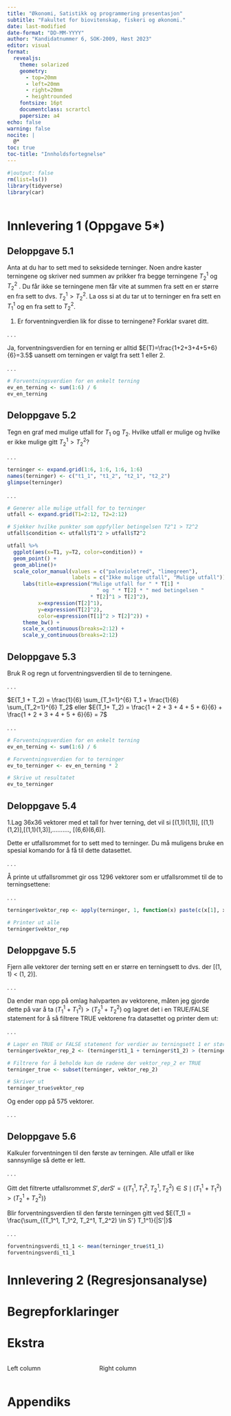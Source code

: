 ```yaml
---
title: "Økonomi, Satistikk og programmering presentasjon"
subtitle: "Fakultet for biovitenskap, fiskeri og økonomi."
date: last-modified
date-format: "DD-MM-YYYY"
author: "Kandidatnummer 6, SOK-2009, Høst 2023"
editor: visual
format: 
  revealjs:
    theme: solarized
    geometry:
      - top=20mm
      - left=20mm
      - right=20mm
      - heightrounded
    fontsize: 16pt
    documentclass: scrartcl
    papersize: a4
echo: false
warning: false
nocite: |
  @*
toc: true
toc-title: "Innholdsfortegnelse"
---
```


```r
#|output: false
rm(list=ls())
library(tidyverse)
library(car)
```

```r

```

# Innlevering 1 (Oppgave 5\*)

## Deloppgave 5.1

Anta at du har to sett med to seksidede terninger. Noen andre kaster terningene og skriver ned summen av prikker fra begge terningene $T^1_2$ og $T^2_2$ . Du får ikke se terningene men får vite at summen fra sett en er større en fra sett to dvs. $T^1_2 > T^2_2$. La oss si at du tar ut to terninger en fra sett en $T^1_1$ og en fra sett to $T^2_2$.

1.  Er forventningverdien lik for disse to terningene? Forklar svaret ditt.

. . .

Ja, forventningsverdien for en terning er alltid $E(T)=\frac{1+2+3+4+5+6}{6}=3.5$ uansett om terningen er valgt fra sett 1 eller 2.

. . .

```r
# Forventningsverdien for en enkelt terning
ev_en_terning <- sum(1:6) / 6
ev_en_terning
```

## Deloppgave 5.2

Tegn en graf med mulige utfall for $T_1$ og $T_2$. Hvilke utfall er mulige og hvilke er ikke mulige gitt $T^1_2>T^2_2$?

. . .

```r
terninger <- expand.grid(1:6, 1:6, 1:6, 1:6) 
names(terninger) <- c("t1_1", "t1_2", "t2_1", "t2_2")
glimpse(terninger)
```

. . .

```r
# Generer alle mulige utfall for to terninger
utfall <- expand.grid(T1=2:12, T2=2:12)

# Sjekker hvilke punkter som oppfyller betingelsen T2^1 > T2^2
utfall$condition <- utfall$T1^2 > utfall$T2^2

utfall %>%
  ggplot(aes(x=T1, y=T2, color=condition)) +
  geom_point() +
  geom_abline()+
  scale_color_manual(values = c("palevioletred", "limegreen"),
                     labels = c("Ikke mulige utfall", "Mulige utfall")) +
     labs(title=expression("Mulige utfall for " * T[1] * 
                             " og " * T[2] * " med betingelsen " 
                           * T[2]^1 > T[2]^2),
          x=expression(T[2]^1),
          y=expression(T[2]^2),
          color=expression(T[1]^2 > T[2]^2)) +
     theme_bw() +
     scale_x_continuous(breaks=2:12) +
     scale_y_continuous(breaks=2:12)
```

## Deloppgave 5.3

Bruk R og regn ut forventningsverdien til de to terningene.

. . .

$E(T_1 + T_2) = \frac{1}{6} \sum_{T_1=1}^{6} T_1 + \frac{1}{6} \sum_{T_2=1}^{6} T_2$ eller $E(T_1+ T_2) = \frac{1 + 2 + 3 + 4 + 5 + 6}{6} + \frac{1 + 2 + 3 + 4 + 5 + 6}{6} = 7$

. . .

```r
# Forventningsverdien for en enkelt terning
ev_en_terning <- sum(1:6) / 6

# Forventningsverdien for to terninger
ev_to_terninger <- ev_en_terning * 2

# Skrive ut resultatet
ev_to_terninger
```

## Deloppgave 5.4

1.Lag 36x36 vektorer med et tall for hver terning, det vil si \[(1,1)(1,1)\], \[(1,1)(1,2)\],\[(1,1)(1,3)\],.........., \[(6,6)(6,6)\].

Dette er utfallsrommet for to sett med to terninger. Du må muligens bruke en spesial komando for å få til dette datasettet.

. . .

Å printe ut utfallsrommet gir oss 1296 vektorer som er utfallsrommet til de to terningsettene:

. . .

```r
terninger$vektor_rep <- apply(terninger, 1, function(x) paste(c(x[1], x[2], x[3], x[4]), collapse = " "))

# Printer ut alle
terninger$vektor_rep
```

## Deloppgave 5.5

Fjern alle vektorer der terning sett en er større en terningsett to dvs. der \[(1, 1) \< (1, 2)\].

. . .

Da ender man opp på omlag halvparten av vektorene, måten jeg gjorde dette på var å ta $({T_1^1} + {T_1^2}) > (T_2^1 + T_2^2)$ og lagret det i en TRUE/FALSE statement for å så filtrere TRUE vektorene fra datasettet og printer dem ut:

. . .

```r
# Lager en TRUE or FALSE statement for verdier av terningsett 1 er større enn terningsett 2
terninger$vektor_rep_2 <- (terninger$t1_1 + terninger$t1_2) > (terninger$t2_1 + terninger$t2_2)

# Filtrere for å beholde kun de radene der vektor_rep_2 er TRUE
terninger_true <- subset(terninger, vektor_rep_2)

# Skriver ut
terninger_true$vektor_rep
```

Og ender opp på 575 vektorer.

. . .

## Deloppgave 5.6

Kalkuler forventningen til den første av terningen. Alle utfall er like sannsynlige så dette er lett.

. . .

Gitt det filtrerte utfallsrommet $S' , der S' = \{ (T_1^1, T_1^2, T_2^1, T_2^2) \in S \mid (T_1^1 + T_1^2) > (T_2^1 + T_2^2) \}$

Blir forventningsverdien til den første terningen gitt ved $E(T_1) = \frac{\sum_{(T_1^1, T_1^2, T_2^1, T_2^2) \in S'} T_1^1}{|S'|}$

. . .

```r
forventningsverdi_t1_1 <- mean(terninger_true$t1_1)
forventningsverdi_t1_1
```

# Innlevering 2 (Regresjonsanalyse)

# Begrepforklaringer

# Ekstra

::: columns
::: {.column width="40%"}
Left column
:::

::: {.column width="60%"}
Right column
:::
:::

# Appendiks
